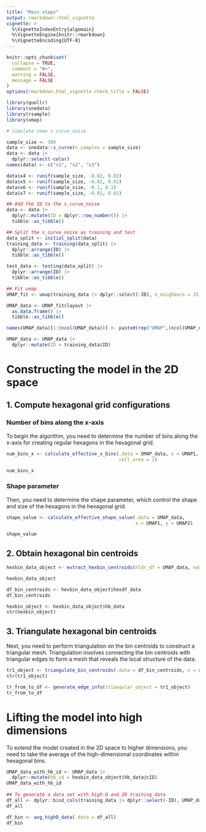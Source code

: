 ```yaml
---
title: "Main steps"
output: rmarkdown::html_vignette
vignette: >
  %\VignetteIndexEntry{algomain}
  %\VignetteEngine{knitr::rmarkdown}
  %\VignetteEncoding{UTF-8}
---
```


```r
knitr::opts_chunk$set(
  collapse = TRUE,
  comment = "#>",
  warning = FALSE, 
  message = FALSE
)
options(rmarkdown.html_vignette.check_title = FALSE)
```

```r
library(quollr)
library(snedata)
library(rsample)
library(umap)
```

```r
# Simulate some s_curve_noise

sample_size <- 300
data <- snedata::s_curve(n_samples = sample_size)
data <- data |>
  dplyr::select(-color)
names(data) <- c("x1", "x2", "x3")

data$x4 <- runif(sample_size, -0.02, 0.02)
data$x5 <- runif(sample_size, -0.02, 0.02)
data$x6 <- runif(sample_size, -0.1, 0.1)
data$x7 <- runif(sample_size, -0.01, 0.01)

## Add the ID to the s_curve_noise
data <- data |>
  dplyr::mutate(ID = dplyr::row_number()) |>
  tibble::as_tibble()

## Split the s_curve_noise as training and test
data_split <- initial_split(data)
training_data <- training(data_split) |>
  dplyr::arrange(ID) |>
  tibble::as_tibble()

test_data <- testing(data_split) |>
  dplyr::arrange(ID) |>
  tibble::as_tibble()

## Fit umap
UMAP_fit <- umap(training_data |> dplyr::select(-ID), n_neighbors = 15, n_components =  2)

UMAP_data <- UMAP_fit$layout |>
  as.data.frame() |>
  tibble::as_tibble()

names(UMAP_data)[1:(ncol(UMAP_data))] <- paste0(rep("UMAP",(ncol(UMAP_data))), 1:(ncol(UMAP_data)))

UMAP_data <- UMAP_data |>
  dplyr::mutate(ID = training_data$ID)
```

# Constructing the model in the 2D space

## 1. Compute hexagonal grid configurations

### Number of bins along the x-axis

To begin the algorithm, you need to determine the number of bins along the x-axis for creating regular hexagons in the hexagonal grid.

```r
num_bins_x <- calculate_effective_x_bins(.data = UMAP_data, x = UMAP1,
                                         cell_area = 1)

num_bins_x
```

### Shape parameter

Then, you need to determine the shape parameter, which control the shape and size of the hexagons in the hexagonal grid.

```r
shape_value <- calculate_effective_shape_value(.data = UMAP_data, 
                                               x = UMAP1, y = UMAP2)

shape_value
```

## 2. Obtain hexagonal bin centroids

```r
hexbin_data_object <- extract_hexbin_centroids(nldr_df = UMAP_data, num_bins = num_bins_x, shape_val = shape_value)

hexbin_data_object

df_bin_centroids <- hexbin_data_object$hexdf_data
df_bin_centroids 

hexbin_object <- hexbin_data_object$hb_data
str(hexbin_object)
```

## 3. Triangulate hexagonal bin centroids

Next, you need to perform triangulation on the bin centroids to construct a triangular mesh. Triangulation involves connecting the bin centroids with triangular edges to form a mesh that reveals the local structure of the data.

```r
tr1_object <- triangulate_bin_centroids(.data = df_bin_centroids, x = x, y = y)
str(tr1_object)

tr_from_to_df <- generate_edge_info(triangular_object = tr1_object)
tr_from_to_df
```

# Lifting the model into high dimensions

To extend the model created in the 2D space to higher dimensions, you need to take the average of the high-dimensional coordinates within hexagonal bins.

```r
UMAP_data_with_hb_id <- UMAP_data |> 
  dplyr::mutate(hb_id = hexbin_data_object$hb_data@cID)
UMAP_data_with_hb_id
        
## To generate a data set with high-D and 2D training data
df_all <- dplyr::bind_cols(training_data |> dplyr::select(-ID), UMAP_data_with_hb_id)
df_all

df_bin <- avg_highD_data(.data = df_all)
df_bin
```
